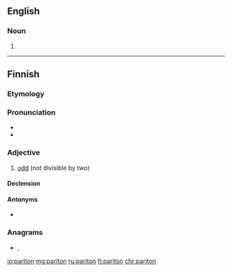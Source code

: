 ==English==

===Noun===
{{en-noun}}

# {{alternative form of|paradon|lang=en}}

----

==Finnish==
{{Finnish index|p|a}}

===Etymology===
{{suffix|pari|ton|lang=fi}}

===Pronunciation===
* {{IPA|/ˈpɑriton/|lang=fi}}
* {{hyphenation|pa|ri|ton|lang=fi}}

===Adjective===
{{wikipedia|Pariton luku|lang=fi}}
{{head|fi|adjective|not comparable}}

# [[odd]] (not divisible by two)

====Declension====
{{fi-decl-onneton|pos=adj|pari|a}}

====Antonyms====
* {{l|fi|parillinen}}

===Anagrams===
* {{l|fi|partion}}, {{l|fi|tarponi}}

[[io:pariton]]
[[mg:pariton]]
[[ru:pariton]]
[[fi:pariton]]
[[chr:pariton]]
